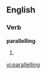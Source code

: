 ==English==

===Verb===
'''parallelling'''

# {{UK}} {{present participle of|parallel}}

[[vi:parallelling]]